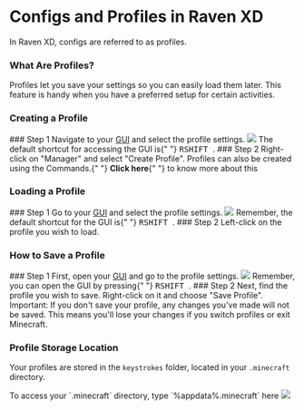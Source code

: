 
# Configs and Profiles in Raven XD

In Raven XD, configs are referred to as profiles.

### What Are Profiles?

Profiles let you save your settings so you can easily load them later. This feature is handy when you have a preferred setup for certain activities.

<Cards>
  <Card title="Creating a profile" href="#creating-a-profile" icon="✏" />
  <Card title="Loading a profile" href="#loading-a-profile" icon="📂" />
  <Card title="Saving a profile" href="#how-to-save-a-profile" icon="💾" />
  <Card
    title="Profile storage location"
    href="#profile-storage-location"
    icon="📁"
  />
</Cards>

### Creating a Profile

<Steps>
  ### Step 1 Navigate to your <a href="/Modules/Client/GUI">GUI</a> and select
  the profile settings.
  <Image src="/beginner_1.png" width={212} height={116} />
  <Callout type="info">
    The default shortcut for accessing the GUI is{" "}
    <kbd className="px-2 py-1.5 text-xs font-semibold text-gray-800 bg-gray-100 border border-gray-200 rounded-lg dark:bg-gray-600 dark:text-gray-100 dark:border-gray-500">
      RSHIFT
    </kbd>
    .
  </Callout>
  ### Step 2 Right-click on "Manager" and select "Create Profile".
</Steps>
<Callout type="default">
  Profiles can also be created using the Commands.{" "}
  <Link href="/Beginners/Commands"><strong>Click here</strong></Link>{" "}
  to know more about this
</Callout>

### Loading a Profile

<Steps>
  ### Step 1 Go to your <a href="/Modules/Client/GUI">GUI</a> and select the
  profile settings.
  <Image src="/beginner_1.png" width={212} height={116} />
  <Callout type="info">
    Remember, the default shortcut for the GUI is{" "}
    <kbd className="px-2 py-1.5 text-xs font-semibold text-gray-800 bg-gray-100 border border-gray-200 rounded-lg dark:bg-gray-600 dark:text-gray-100 dark:border-gray-500">
      RSHIFT
    </kbd>
    .
  </Callout>
  ### Step 2 Left-click on the profile you wish to load.
</Steps>

### How to Save a Profile

<Steps>
  ### Step 1 First, open your <a href="/Modules/Client/GUI">GUI</a> and go to
  the profile settings.
  <Image src="/beginner_1.png" width={212} height={116} />
  <Callout type="info">
    Remember, you can open the GUI by pressing{" "}
    <kbd className="px-2 py-1.5 text-xs font-semibold text-gray-800 bg-gray-100 border border-gray-200 rounded-lg dark:bg-gray-600 dark:text-gray-100 dark:border-gray-500">
      RSHIFT
    </kbd>
    .
  </Callout>
  ### Step 2 Next, find the profile you wish to save. Right-click on it and choose
  "Save Profile".
  <Callout type="error" emoji="🚫">
    Important: If you don't save your profile, any changes you've made will not
    be saved. This means you'll lose your changes if you switch profiles or exit
    Minecraft.
  </Callout>
</Steps>

### Profile Storage Location

Your profiles are stored in the `keystrokes` folder, located in your `.minecraft` directory.

<div>
  <Callout type="info">
    To access your `.minecraft` directory, type `%appdata%.minecraft` here
    <Image src="/beginner_2.png" width={832} height={86} />
  </Callout>
</div>
